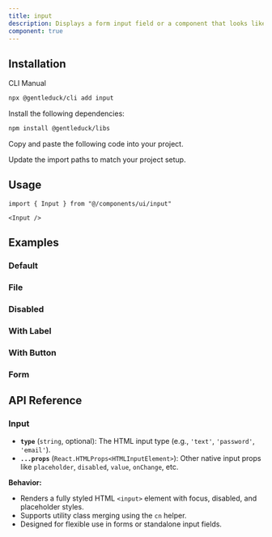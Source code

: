 ```yaml
---
title: input
description: Displays a form input field or a component that looks like an input field.
component: true
---
```


<ComponentPreview
  name="input-1"
  className="[&_input]:max-w-xs"
  description="A form input component."
/>

## Installation

<Tabs defaultValue="cli">

<TabsList>
  <TabsTrigger value="cli">CLI</TabsTrigger>
  <TabsTrigger value="manual">Manual</TabsTrigger>
</TabsList>
<TabsContent value="cli">

```bash
npx @gentleduck/cli add input
```

</TabsContent>

<TabsContent value="manual">

<Steps>

<Step>Install the following dependencies:</Step>

```bash
npm install @gentleduck/libs
```

<Step>Copy and paste the following code into your project.</Step>

<ComponentSource name="input" />

<Step>Update the import paths to match your project setup.</Step>

</Steps>

</TabsContent>

</Tabs>

## Usage

```tsx
import { Input } from "@/components/ui/input"
```

```tsx
<Input />
```

## Examples

### Default

<ComponentPreview
  name="input-2"
  className="[&_input]:max-w-xs"
  description="A form input component."
/>

### File

<ComponentPreview
  name="input-3"
  className="[&_input]:max-w-xs"
  description="A file input component."
/>

### Disabled

<ComponentPreview
  name="input-4"
  className="[&_input]:max-w-xs"
  description="A disabled input component."
/>

### With Label

<ComponentPreview
  name="input-5"
  className="[&_input]:max-w-xs"
  description="An input component with a label."
/>

### With Button

<ComponentPreview
  name="input-6"
  className="[&_input]:max-w-xs"
  description="An input component with a button."
/>

### Form

<ComponentPreview name="input-7" />

## API Reference

### **Input**

* **`type`** (`string`, optional): The HTML input type (e.g., `'text'`, `'password'`, `'email'`).
* **`...props`** (`React.HTMLProps<HTMLInputElement>`): Other native input props like `placeholder`, `disabled`, `value`, `onChange`, etc.

**Behavior:**

* Renders a fully styled HTML `<input>` element with focus, disabled, and placeholder styles.
* Supports utility class merging using the `cn` helper.
* Designed for flexible use in forms or standalone input fields.
